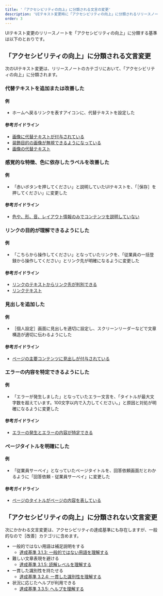 ```yaml
---
title: '「アクセシビリティの向上」に分類される文言の変更'
description: 'UIテキスト変更時に「アクセシビリティの向上」に分類されるリリースノートの基準です。'
order: 3
---
```


UIテキスト変更のリリースノートを「アクセシビリティの向上」に分類する基準は以下のとおりです。

## 「アクセシビリティの向上」に分類される文言変更

次のUIテキスト変更は、リリースノートのカテゴリにおいて、「アクセシビリティの向上」に分類されます。

### 代替テキストを追加または改善した

#### 例

- ホームへ戻るリンクを表すアイコンに、代替テキストを設定した

#### 参考ガイドライン

- [画像に代替テキストが付与されている](/accessibility/check-list/alternative-text/)
- [装飾目的の画像が無視できるようになっている](/accessibility/check-list/decorative-image/)
- [画像の代替テキスト](/accessibility/alternative-text/)

### 感覚的な特徴、色に依存したラベルを改善した

#### 例

- 「赤いボタンを押してください」と説明していたUIテキストを、「［保存］を押してください」に変更した

#### 参考ガイドライン

- [色や、形、音、レイアウト情報のみでコンテンツを説明していない](/accessibility/check-list/sensory-characteristics/)

### リンクの目的が理解できるようにした

#### 例

- 「こちらから操作してください」となっていたリンクを、「従業員の一括登録から操作してください」とリンク先が明確になるように変更した

#### 参考ガイドライン

- [リンクのテキストからリンク先が判別できる](/accessibility/check-list/link-text/)
- [リンクテキスト](/accessibility/link-text/)

### 見出しを追加した

#### 例

- ［個人設定］画面に見出しを適切に設定し、スクリーンリーダーなどで文章構造が適切に伝わるようにした

#### 参考ガイドライン

- [ページの主要コンテンツに見出しが付与されている](/accessibility/check-list/heading/)

### エラーの内容を特定できるようにした

#### 例

- 「エラーが発生しました」となっていたエラー文言を、「タイトルが最大文字数を超えています。100文字以内で入力してください。」と原因と対処が明確になるように変更した

#### 参考ガイドライン

- [エラーの発生とエラーの内容が特定できる](/accessibility/check-list/error/)

### ページタイトルを明確にした

#### 例

- 「従業員サーベイ」となっていたページタイトルを、回答依頼画面だとわかるように「回答依頼 - 従業員サーベイ」に変更した

#### 参考ガイドライン

- [ページのタイトルがページの内容を表している](/accessibility/check-list/title/)

## 「アクセシビリティの向上」に分類されない文言変更

次にかかわる文言変更は、アクセシビリティの達成基準にも存在しますが、一般的なので［改善］カテゴリに含めます。

- 一般的ではない用語は補足説明をする
  - [達成基準 3.1.3: 一般的ではない用語を理解する](https://waic.jp/translations/WCAG21/Understanding/unusual-words.html)
- 難しい文章表現を避ける
  - [達成基準 3.1.5: 読解レベルを理解する](https://waic.jp/translations/WCAG21/Understanding/reading-level.html)
- 一貫した識別性を持たせる
  - [達成基準 3.2.4: 一貫した識別性を理解する](https://waic.jp/translations/WCAG21/Understanding/consistent-identification.html)
- 状況に応じたヘルプが利用できる
  - [達成基準 3.3.5: ヘルプを理解する](https://waic.jp/translations/WCAG21/Understanding/help.html)
